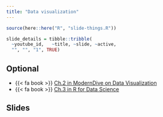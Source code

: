 ```yaml
---
title: "Data visualization"
---
```



```r
source(here::here("R", "slide-things.R"))

slide_details = tibble::tribble(
  ~youtube_id,   ~title, ~slide, ~active,
  "", "", "1", TRUE)

```

## Optional

- {{< fa book >}} [Ch.2 in ModernDive on Data Visualization](https://moderndive.com)
- {{< fa book >}} [Ch.3 in R for Data Science](https://r4ds.had.co.nz/data-visualisation.html)


## Slides



<!-- ### Tuesday -->

<!-- ```{r show-slide-tabs, echo=FALSE, results="asis", eval = TRUE} -->
<!-- slide_buttons("/slides/02-viz") -->
<!-- ``` -->

<!-- ```{=html} -->
<!-- <iframe width="780" height="500" src="/slides/02-viz.html"></iframe> -->
<!-- ``` -->



<!-- ### Thursday -->


<!-- ```{r, echo=FALSE, results="asis", eval = TRUE} -->
<!-- slide_buttons("/slides/03-viz") -->
<!-- ``` -->

<!-- ```{=html} -->
<!-- <iframe width="780" height="500" src="/slides/03-viz.html"></iframe> -->
<!-- ``` -->


<!-- ::: {.callout-note} -->
<!-- You can navigate through the slides with <kbd>←</kbd> and <kbd>→</kbd>. If you type <kbd>F</kbd> you can go full-screen.  -->
<!-- ::: -->



